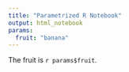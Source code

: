 ```yaml
---
title: "Parametrized R Notebook"
output: html_notebook
params:
  fruit: "banana"
---
```


The fruit is `r params$fruit`. 